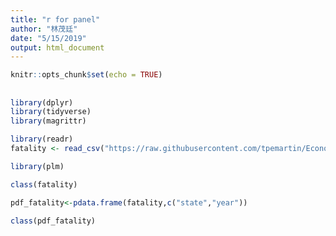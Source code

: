 ```yaml
---
title: "r for panel"
author: "林茂廷"
date: "5/15/2019"
output: html_document
---
```


```r
knitr::opts_chunk$set(echo = TRUE)
```

##

```r
library(dplyr)
library(tidyverse)
library(magrittr)
```

```r
library(readr)
fatality <- read_csv("https://raw.githubusercontent.com/tpemartin/Econometric-Analysis/master/Part%20II/fatality.csv")
```

```r
library(plm)
```

```r
class(fatality)
```

```r
pdf_fatality<-pdata.frame(fatality,c("state","year"))
```

```r
class(pdf_fatality)
```
